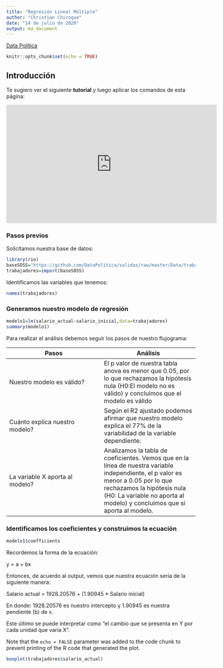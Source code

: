 ```yaml
---
title: "Regresión Lineal Múltiple"
author: "Christian Chiroque"
date: "14 de julio de 2020"
output: md_document
---
```

[Data Política](https://www.youtube.com/channel/UCjsP5ejsSyUchRl2oA96J3A)

```r
knitr::opts_chunk$set(echo = TRUE)
```

## Introducción

Te sugiero ver el siguiente **tutorial** y luego aplicar los comandos de esta página:

<iframe width="560" height="315" src="https://www.youtube.com/embed/XtDQD25Ejkc?rel=0&autoplay=1" frameborder="0" allow="accelerometer; autoplay; encrypted-media; gyroscope; picture-in-picture" allowfullscreen></iframe>

### Pasos previos

Solicitamos nuestra base de datos:

```r
library(rio)
baseSOSS="https://github.com/DataPolitica/salidas/raw/master/Data/trabajadores.sav"
trabajadores=import(baseSOSS)
```

Identificamos las variables que tenemos:

```r
names(trabajadores)
```

### Generamos nuestro modelo de regresión

```r
modelo1=lm(salario_actual~salario_inicial,data=trabajadores)
summary(modelo1)
```

Para realizar el análisis debemos seguir los pasos de nuestro flujograma:

Pasos  | Análisis
------------- | -------------
Nuestro modelo es válido?  | El p valor de nuestra tabla anova es menor que 0.05, por lo que rechazamos la hipótesis nula (H0:El modelo no es válido) y concluimos que el modelo es válido
Cuánto explica nuestro modelo?  | Según el R2 ajustado podemos afirmar que nuestro modelo explica el 77% de la variabilidad de la variable dependiente.
La variable X aporta al modelo?  | Analizamos la tabla de coeficientes. Vemos que en la línea de nuestra variable independiente, el p valor es menor a 0.05 por lo que rechazamos la hipótesis nula (H0: La variable no aporta al modelo) y concluimos que sí aporta al modelo. 


### Identificamos los coeficientes y construimos la ecuación

```r
modelo1$coefficients
```


Recordemos la forma de la ecuación:

y = a + bx

Entonces, de acuerdo al output, vemos que nuestra ecuación sería de la siguiente manera:

Salario actual = 1928.20576 + (1.90945 * Salario inicial)

En donde: 1928.20576 es nuestro intercepto y 1.90945 es nuestra pendiente (b) de x. 

Este último se puede interpretar como "el cambio que se presenta en Y por cada unidad que varía X". 


Note that the `echo = FALSE` parameter was added to the code chunk to prevent printing of the R code that generated the plot.



```r
boxplot(trabajadores$salario_actual)
```

